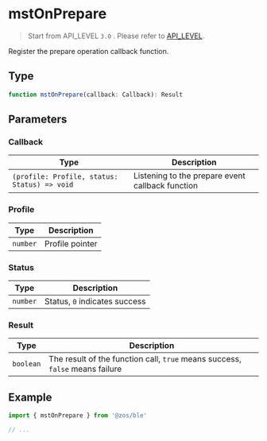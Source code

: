 # mstOnPrepare

> Start from API_LEVEL `3.0` . Please refer to [API_LEVEL](../../../../guides/framework/device/compatibility.md).

Register the prepare operation callback function.

## Type

```ts
function mstOnPrepare(callback: Callback): Result
```

## Parameters

### Callback

| Type                                                        | Description                                      |
| ----------------------------------------------------------- | ------------------------------------------------ |
| <code>(profile: Profile, status: Status) =&#62; void</code> | Listening to the prepare event callback function |

### Profile

| Type                | Description     |
| ------------------- | --------------- |
| <code>number</code> | Profile pointer |

### Status

| Type                | Description                   |
| ------------------- | ----------------------------- |
| <code>number</code> | Status, `0` indicates success |

### Result

| Type                 | Description                                                                  |
| -------------------- | ---------------------------------------------------------------------------- |
| <code>boolean</code> | The result of the function call, `true` means success, `false` means failure |

## Example

```js
import { mstOnPrepare } from '@zos/ble'

// ...
```
